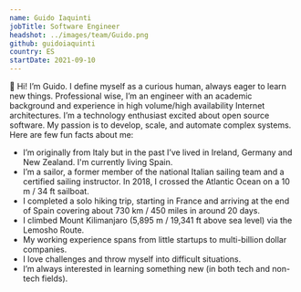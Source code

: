 ```yaml
---
name: Guido Iaquinti
jobTitle: Software Engineer
headshot: ../images/team/Guido.png
github: guidoiaquinti
country: ES
startDate: 2021-09-10
---
```


👋 Hi! I’m Guido. I define myself as a curious human, always eager to learn new things.
Professional wise, I’m an engineer with an academic background and experience in high volume/high availability Internet architectures. I’m a technology enthusiast excited about open source software. My passion is to develop, scale, and automate complex systems.
Here are few fun facts about me:

-   I’m originally from Italy but in the past I’ve lived in Ireland, Germany and New Zealand. I'm currently living Spain.
-   I’m a sailor, a former member of the national Italian sailing team and a certified sailing instructor. In 2018, I crossed the Atlantic Ocean on a 10 m / 34 ft sailboat.
-   I completed a solo hiking trip, starting in France and arriving at the end of Spain covering about 730 km / 450 miles in around 20 days.
-   I climbed Mount Kilimanjaro (5,895 m / 19,341 ft above sea level) via the Lemosho Route.
-   My working experience spans from little startups to multi-billion dollar companies.
-   I love challenges and throw myself into difficult situations.
-   I’m always interested in learning something new (in both tech and non-tech fields).

